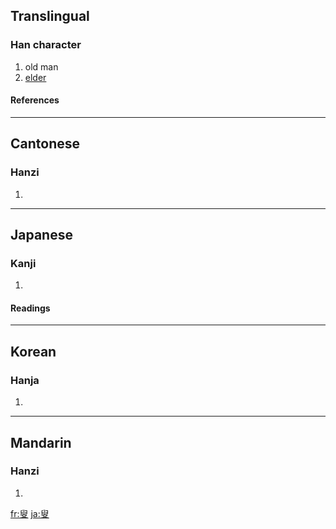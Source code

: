 {{see|叜}}

==Translingual==
===Han character===
{{Han char|rn=29|rad=又|as=08|sn=10|four=7740<sub>7</sub>|canj=竹X中水 (HXLE)}}
# old man
# [[elder]]
====References====
{{Han ref|kx=0166.210|dkj=03176|dj=0378.130|hdz=10399.010|uh=53DF|ud=21471|bh=ADEE|bd=44526}}
----
==Cantonese==
===Hanzi===
{{yue-hanzi|jyut=|y=sau2}}
# {{defn|Cantonese}}
----
==Japanese==
===Kanji===
{{ja-kanji|grade=|rs=又08}}
# {{defn|Japanese}} 
====Readings====
{{ja-readings|on=[[そう]] (sō), [[しゅう]] (shū)|kun=[[おきな]] (okina)}}
----
==Korean==
===Hanja===
{{ko-hanja|hangeul=수|rv=su|mr=su}}
# {{defn|Korean}}
----
==Mandarin==
===Hanzi===
{{cmn-hanzi|pin=[[sǒu]] ([[sou3]])|wg=sou<sup>3</sup>}}
# {{defn|Mandarin}}

[[fr:叟]]
[[ja:叟]]